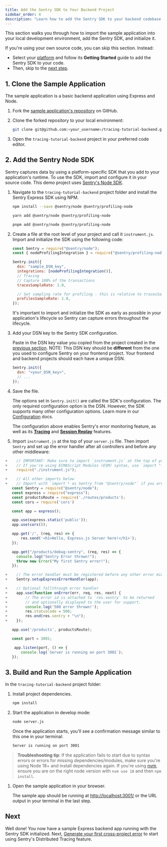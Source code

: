 ```yaml
---
title: Add the Sentry SDK to Your Backend Project
sidebar_order: 4
description: "Learn how to add the Sentry SDK to your backend codebase."
---
```


This section walks you through how to import the sample application into your local development environment, add the Sentry SDK, and initialize it.

If you're using your own source code, you can skip this section. Instead:

- Select your [platform](/platforms/) and follow its **Getting Started** guide to add the Sentry SDK to your code.
- Then, skip to the [next step](/product/sentry-basics/distributed-tracing/generate-first-error/).

## 1. Clone the Sample Application

The sample application is a basic backend application using Express and Node.

1. Fork the [sample application's repository](https://github.com/getsentry/tracing-tutorial-backend) on GitHub.

1. Clone the forked repository to your local environment:

   ```bash
   git clone git@github.com:<your_username>/tracing-tutorial-backend.git
   ```

1. Open the `tracing-tutorial-backend` project in your preferred code editor.

## 2. Add the Sentry Node SDK

Sentry captures data by using a platform-specific SDK that you add to your application's runtime. To use the SDK, import and configure it in your source code. This demo project uses [Sentry's Node SDK](https://github.com/getsentry/sentry-javascript/tree/master/packages/node).

1. Navigate to the `tracing-tutorial-backend` project folder and install the Sentry Express SDK using NPM.

   ```bash {tabTitle:npm}
   npm install --save @sentry/node @sentry/profiling-node
   ```

   ```bash {tabTitle:yarn}
   yarn add @sentry/node @sentry/profiling-node
   ```

   ```bash {tabTitle:pnpm}
   pnpm add @sentry/node @sentry/profiling-node
   ```

1. Create a file at the root level of your project and call it `instrument.js`. Import and initialize the SDK using the following code:

   ```javascript {filename:instrument.js}
   const Sentry = require("@sentry/node");
   const { nodeProfilingIntegration } = require("@sentry/profiling-node");

   Sentry.init({
     dsn: "sample_DSN_key",
     integrations: [nodeProfilingIntegration()],
     // Tracing
     // Capture 100% of the transactions
     tracesSampleRate: 1.0,

     // Set sampling rate for profiling - this is relative to tracesSampleRate
     profilesSampleRate: 1.0,
   });
   ```

   It's important to import and initialize the SDK as early as possible in your application's lifecycle so Sentry can capture errors throughout the lifecycle.

1. Add your DSN key to the Sentry SDK configuration.

   Paste in the DSN key value you copied from the project created in the [previous section](/product/sentry-basics/distributed-tracing/create-new-project/). NOTE: This DSN key should be **different** from the one you used to configure Sentry on your frontend project. Your frontend and backend projects should each have a unique DSN.

   ```javascript {filename:instrument.js}
   Sentry.init({
     dsn: "<your_DSN_key>",
     // ...
   });
   ```

1. Save the file.

   The options set in `Sentry.init()` are called the SDK's configuration. The only required configuration option is the DSN. However, the SDK supports many other configuration options. Learn more in our [Configuration](/platforms/javascript/guides/react/configuration/) docs.

   The configuration above enables Sentry's error monitoring feature, as well as its [**Tracing**](/product/tracing/) and [**Session Replay**](/platforms/javascript/guides/react/session-replay) features.


1. Import `instrument.js` at the top of your `server.js` file. Then import `Sentry` and set up the error handler after all controllers and before any other middleware:

```javascript diff {filename:server.js}
+    // IMPORTANT: Make sure to import `instrument.js` at the top of your file.
+    // If you're using ECMAScript Modules (ESM) syntax, use `import "./instrument.js";`
+    require("./instrument.js");

+    // All other imports below
+    // Import with `import * as Sentry from "@sentry/node"` if you are using ESM
   const Sentry = require("@sentry/node");
   const express = require("express");
   const productsRoute = require('./routes/products');
   const cors = require('cors')

   const app = express();

   app.use(express.static('public'));
   app.use(cors());

   app.get('/', (req, res) => {
       res.send('<h1>Hello, Express.js Server here!</h1>');
   });

   app.get("/products/debug-sentry", (req, res) => {
     console.log("Sentry Error thrown!");
     throw new Error("My first Sentry error!");
   });

+    // The error handler must be registered before any other error middleware and after all controllers
+    Sentry.setupExpressErrorHandler(app);

+    // Optional fallthrough error handler
+    app.use(function onError(err, req, res, next) {
+        // The error id is attached to `res.sentry` to be returned
+        // and optionally displayed to the user for support.
+        console.log('500 error thrown!');
+        res.statusCode = 500;
+        res.end(res.sentry + "\n");
+    });

   app.use('/products', productsRoute);

   const port = 3001;

    app.listen(port, () => {
       console.log(`Server is running on port 3001`);
   });

```

## 3. Build and Run the Sample Application

In the `tracing-tutorial-backend` project folder:

1. Install project dependencies.

   ```bash
   npm install
   ```

1. Start the application in develop mode:

   ```bash
   node server.js
   ```

   Once the application starts, you'll see a confirmation message similar to this one in your terminal:

   ```bash
   Server is running on port 3001
   ```

> **Troubleshooting tip**: If the application fails to start due to syntax errors or errors for missing dependencies/modules, make sure you're using Node 18+ and install dependencies again. If you're using [nvm](https://github.com/nvm-sh/nvm), ensure you are on the right node version with `nvm use 18` and then `npm install`.

1. Open the sample application in your browser.

   The sample app should be running at [http://localhost:3001/](http://localhost:3001/) or the URL output in your terminal in the last step.

## Next

Well done! You now have a sample Express backend app running with the Sentry SDK initialized. Next, [Generate your first cross-project error](/product/sentry-basics/distributed-tracing/generate-first-error/) to start using Sentry's Distributed Tracing feature.
